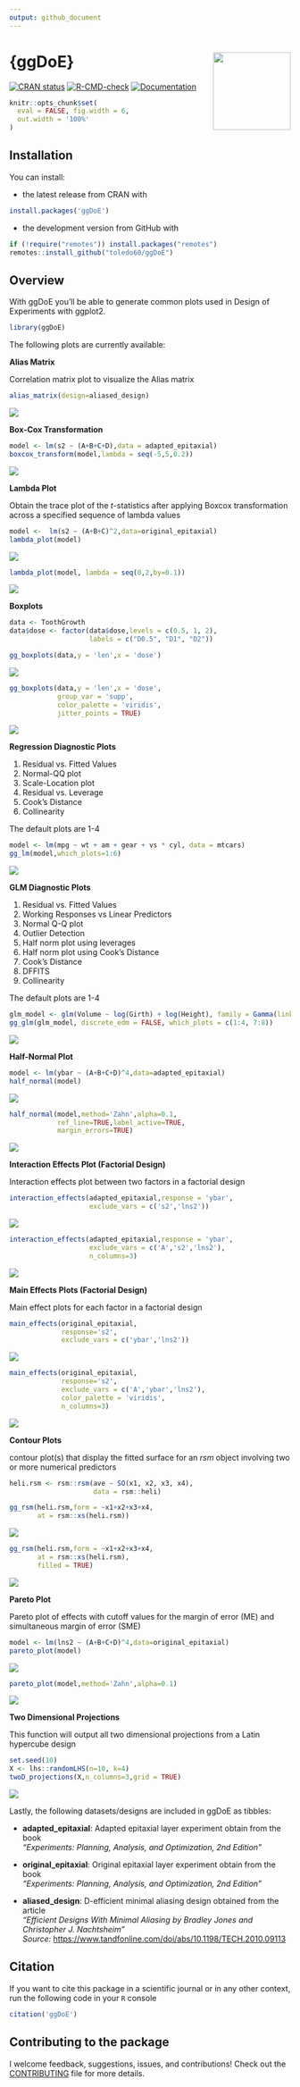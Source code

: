 ```yaml
---
output: github_document
---
```


# {ggDoE} <a href='https://ggdoe.netlify.app'><img src='man/figures/logo.png' align="right" height="139" /></a>

[![CRAN status](https://www.r-pkg.org/badges/version/ggDoE)](https://cran.r-project.org/package=ggDoE)
[![R-CMD-check](https://github.com/toledo60/ggDoE/workflows/R-CMD-check/badge.svg)](https://github.com/toledo60/ggDoE/actions)
[![Documentation](https://img.shields.io/badge/Documentation-ggDoE-blue)](https://ggdoe.netlify.app/)

```r
knitr::opts_chunk$set(
  eval = FALSE, fig.width = 6,
  out.width = '100%'
)
```


## Installation

You can install:

* the latest release from CRAN with 

```r
install.packages('ggDoE')
```

* the development version from GitHub with

```r
if (!require("remotes")) install.packages("remotes")
remotes::install_github("toledo60/ggDoE")
```

## Overview

With ggDoE you'll be able to generate common plots used in Design of Experiments with ggplot2.


```r
library(ggDoE)
```

The following plots are currently available:

**Alias Matrix**

Correlation matrix plot to visualize the Alias matrix

```r
alias_matrix(design=aliased_design)
```

![](man/figures/alias_matrix.png)


**Box-Cox Transformation**


```r
model <- lm(s2 ~ (A+B+C+D),data = adapted_epitaxial)
boxcox_transform(model,lambda = seq(-5,5,0.2))
```

![](man/figures/boxcox_transformation.png)

**Lambda Plot**

Obtain the trace plot of the *t*-statistics after applying Boxcox transformation across a specified sequence of lambda values 

```r
model <-  lm(s2 ~ (A+B+C)^2,data=original_epitaxial)
lambda_plot(model)
```

![](man/figures/lambda_plot1.png)


```r
lambda_plot(model, lambda = seq(0,2,by=0.1))
```

![](man/figures/lambda_plot2.png)


**Boxplots**

```r
data <- ToothGrowth
data$dose <- factor(data$dose,levels = c(0.5, 1, 2),
                    labels = c("D0.5", "D1", "D2"))

gg_boxplots(data,y = 'len',x = 'dose')
```

![](man/figures/boxplot1.png)


```r
gg_boxplots(data,y = 'len',x = 'dose',
            group_var = 'supp',
            color_palette = 'viridis',
            jitter_points = TRUE)
```


![](man/figures/boxplot2.png)

**Regression Diagnostic Plots**

1. Residual vs. Fitted Values
2. Normal-QQ plot
3. Scale-Location plot
4. Residual vs. Leverage
5. Cook's Distance
6. Collinearity

The default plots are 1-4

```r
model <- lm(mpg ~ wt + am + gear + vs * cyl, data = mtcars)
gg_lm(model,which_plots=1:6)
```

![](man/figures/diagnostic_plots.png)

**GLM Diagnostic Plots**

1. Residual vs. Fitted Values  
2. Working Responses vs Linear Predictors  
3. Normal Q-Q plot  
4. Outlier Detection  
5. Half norm plot using leverages  
6. Half norm plot using Cook's Distance  
7. Cook's Distance  
8. DFFITS  
9. Collinearity  

The default plots are 1-4

```r
glm_model <- glm(Volume ~ log(Girth) + log(Height), family = Gamma(link = "log"), data = trees)
gg_glm(glm_model, discrete_edm = FALSE, which_plots = c(1:4, 7:8))
```

![](man/figures/glm_diagnostic_plots.png)

**Half-Normal Plot**

```r
model <- lm(ybar ~ (A+B+C+D)^4,data=adapted_epitaxial)
half_normal(model)
```


![](man/figures/half_normal1.png)



```r
half_normal(model,method='Zahn',alpha=0.1,
            ref_line=TRUE,label_active=TRUE,
            margin_errors=TRUE)
```



![](man/figures/half_normal2.png)


**Interaction Effects Plot (Factorial Design)**

Interaction effects plot between two factors in a factorial design


```r
interaction_effects(adapted_epitaxial,response = 'ybar',
                    exclude_vars = c('s2','lns2'))
```


![](man/figures/interactions1.png)


```r
interaction_effects(adapted_epitaxial,response = 'ybar',
                    exclude_vars = c('A','s2','lns2'),
                    n_columns=3)
```



![](man/figures/interactions2.png)

**Main Effects Plots (Factorial Design)**

Main effect plots for each factor in a factorial design

```r
main_effects(original_epitaxial,
             response='s2',
             exclude_vars = c('ybar','lns2'))
```


![](man/figures/main_effects1.png)


```r
main_effects(original_epitaxial,
             response='s2',
             exclude_vars = c('A','ybar','lns2'),
             color_palette = 'viridis',
             n_columns=3)
```



![](man/figures/main_effects2.png)


**Contour Plots**

contour plot(s) that display the fitted surface for an *rsm* 
object involving two or more numerical predictors

```r
heli.rsm <- rsm::rsm(ave ~ SO(x1, x2, x3, x4), 
                     data = rsm::heli)
```


```r
gg_rsm(heli.rsm,form = ~x1+x2+x3+x4,
       at = rsm::xs(heli.rsm))
```


![](man/figures/contour1.png)


```r
gg_rsm(heli.rsm,form = ~x1+x2+x3+x4,
       at = rsm::xs(heli.rsm),
       filled = TRUE)
```

![](man/figures/contour2.png)


**Pareto Plot**

Pareto plot of effects with cutoff values for the margin of error (ME) and simultaneous margin of error (SME)

```r
model <- lm(lns2 ~ (A+B+C+D)^4,data=original_epitaxial)
pareto_plot(model)
```


![](man/figures/pareto_plot1.png)


```r
pareto_plot(model,method='Zahn',alpha=0.1)
```


![](man/figures/pareto_plot2.png)


**Two Dimensional Projections**

This function will output all two dimensional projections from a Latin hypercube design

```r
set.seed(10)
X <- lhs::randomLHS(n=10, k=4)
twoD_projections(X,n_columns=3,grid = TRUE)
```

![](man/figures/twoD_projections.png)

Lastly, the following datasets/designs are included in ggDoE as tibbles:

- **adapted_epitaxial**: Adapted epitaxial layer experiment obtain from the book <br>
*"Experiments: Planning, Analysis, and Optimization, 2nd Edition"*

- **original_epitaxial**: Original epitaxial layer experiment obtain from the book <br>
*"Experiments: Planning, Analysis, and Optimization, 2nd Edition"*

- **aliased_design**: D-efficient minimal aliasing design obtained from the article  <br>
*"Efficient Designs With Minimal Aliasing by Bradley Jones and Christopher J. Nachtsheim"* <br>
*Source:* <https://www.tandfonline.com/doi/abs/10.1198/TECH.2010.09113>

## Citation

If you want to cite this package in a scientific journal or in any other context, run the following code in your `R` console

```r
citation('ggDoE')
```

## Contributing to the package

I welcome feedback, suggestions, issues, and contributions!
Check out the [CONTRIBUTING](https://github.com/toledo60/ggDoE/blob/main/.github/CONTRIBUTING.md) file for more details.
